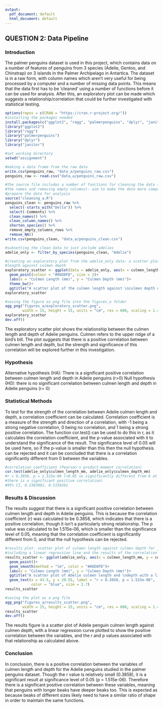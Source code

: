 ```yaml
---
output:
  pdf_document: default
  html_document: default
---
```

## QUESTION 2: Data Pipeline

### Introduction
The palmer penguins dataset is used in this project, which contains data on a number of features of penguins from 3 species (Adelie, Gentoo, and Chinstrap) on 3 islands in the Palmer Archipelago in Antartica. The dataset is in a raw form, with column names which aren't very useful for being processed by a computer and a number of missing data points. This means that the data first has to be 'cleaned' using a number of functions before it can be used for analysis. After this, an exploratory plot can be made which suggests a relationship/correlation that could be further investigated with statistical testing.

```r
options(repos = c(CRAN = "https://cran.r-project.org/"))
#installing the packages needed
install.packages(c("ggplot2", "ragg", "palmerpenguins", "dplyr", "janitor"))
library("ggplot2")
library("ragg")
library("palmerpenguins")
library("dplyr")
library("janitor")

#set working directory
setwd("assignment")
```
```r
#making a data frame from the raw data 
write.csv(penguins_raw, "data_a/penguins_raw.csv")
penguins_raw <- read.csv("data_a/penguins_raw.csv")

#the source file includes a number of functions for cleaning the data (e.g. shortening 
#the names and removing empty columns)- aim to make the data more computer readable and
#prepare the data for analysis 
source("cleaning_a.R")
penguins_clean <- penguins_raw %>%
  select(-starts_with("Delta")) %>%
  select(-Comments) %>%
  clean_names() %>% 
  clean_column_names() %>% 
  shorten_species() %>% 
  remove_empty_columns_rows %>% 
  remove_NA()
write.csv(penguins_clean, "data_a/penguins_clean.csv")

#subsetting the clean data to just include adelies 
adelie_only <- filter_by_species(penguins_clean, "Adelie")

#creating an exploratory plot from the adelie_only data- a scatter plot of culmen 
#length against culmen depth 
exploratory_scatter <- ggplot(data = adelie_only, aes(x = culmen_length_mm, y = culmen_depth_mm))+
  geom_point(colour = "#86D8FD", size = 2)+
  labs(x = "Culmen Length (mm)", y = "Culmen Depth (mm)")+
  theme_bw()+
  ggtitle("A scatter plot of the culmen length against \nculmen depth of Adelie penguins")
exploratory_scatter
```
```r
#saving the figure as png file into the figures_a folder
agg_png("figures_a/exploratory_scatter.png", 
        width = 15, height = 15, units = "cm", res = 600, scaling = 1.4)
exploratory_scatter
dev.off()
```

The exploratory scatter plot shows the relationship between the culmen length and depth of Adelie penguins. Culmen refers to the upper ridge of a bird's bill. The plot suggests that there is a positive correlation between culmen length and depth, but the strength and significance of this correlation will be explored further in this investigation. 

### Hypothesis
Alternative hypothesis (HA): There is a significant positive correlation between culmen length and depth in Adelie penguins (r>0)
Null hypothesis (H0): there is no significant correlation between culmen length and depth in Adelie penguins (r= 0)

### Statistical Methods
To test for the strength of the correlation between Adelie culmen length and depth, a correlation coefficient can be calculated. Correlation coefficient is a measure of the strength and direction of a correlation, with -1 being a strong negative correlation, 0 being no correlation, and 1 being a strong positive correlation. The function cor.test() can be used to do this in r, as it calculates the correlation coefficient, and the p-value associated with it to understand the significance of the result. The significance level of 0.05 will be used here, so if the p-value is smaller than this then the null hypothesis can be rejected and it can be concluded that there is a correlation significantly different from 0 between the variables.

```r
#correlation coefficient (Pearson's product-moment correlation)
cor.test(adelie_only$culmen_length_mm, adelie_only$culmen_depth_mm) 
#r = 0.3858, p = 1.515e-06 (<0.05 so significantly different from 0 at this level, 
#there is a significant positive correlation)
#95% CI, 0.2383002, 0.5159261

```

### Results & Discussion
The results suggest that there is a significant positive correlation between culmen length and depth in Adelie penguins. This is because the correlation coefficient (r) was calculated to be 0.3858, which indicates that there is a positive correlation, though it isn't a particularly strong relationship. The p value was calculated to be 1.515e-06, which is smaller than the significance level of 0.05, meaning that the correlation coefficient is significantly different from 0, and that the null hypothesis can be rejected. 
```r
#results plot- scatter plot of culmen length against culmen depth for just Adelies- 
#including a linear regression line and the results of the correlation coefficient test
results_scatter <- ggplot(adelie_only, aes(x = culmen_length_mm, y = culmen_depth_mm))+
  geom_point()+
  geom_smooth(method = "lm", color = "#86D8FD")+
  labs(x = "Culmen Length (mm)", y = "Culmen Depth (mm)")+
  ggtitle("A scatter plot of Adelie culmen length and \ndepth with a linear regression line")+
  geom_text(x = 43.5, y = 20.55, label = "r = 0.3858, p = 1.515e-06", 
            color = "blue", size = 2.7) 
results_scatter
```
```r
#saving the plot as a png file
agg_png("figures_a/results_scatter.png", 
        width = 15, height = 15, units = "cm", res = 600, scaling = 1.4)
results_scatter
dev.off()
```

The results figure is a scatter plot of Adelie penguin culmen length against culmen depth, with a linear regression curve plotted to show the positive correlation between the variables, and the r and p values associated with that relationship as calculated above. 

### Conclusion
In conclusion, there is a positive correlation between the variables of culmen length and depth for the Adelie penguins studied in the palmer penguins dataset. Though the r value is relatively small (0.3858), it is a significant result at significance level of 0.05 (p = 1.515e-06). Therefore there is a significant positive correlation between these variables, meaning that penguins with longer beaks have deeper beaks too. This is expected as because beaks of different sizes likely need to have a similar ratio of shape in order to maintain the same functions. 
